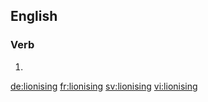 ==English==

===Verb===
{{head|en}}

# {{present participle of|lionise|lang=en}}

[[de:lionising]]
[[fr:lionising]]
[[sv:lionising]]
[[vi:lionising]]